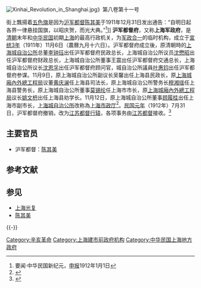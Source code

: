 {{Infobox Former Country
|native_name = 中華民國滬軍都督府
|conventional_long_name = 中華民國
|common_name = 中國
|era       = 
|government_type = [[軍政府|軍政府]]
|event_start = 建立
|year_start  = 1911年
|date_start  = 11月6日（農曆九月十六日）
|event1      = 
|date_event1 = 
|event_end   = 解散
|year_end    = 1912年
|date_end    = [[7月31日|7月31日]]
|event_pre   = [[上海光復|上海光復]]
|date_pre    = [[1911年|1911年]][[11月3日|11月3日]]

|p1          = 大清帝國
|flag_p1     = Flag of the Qing Dynasty (1889-1912).svg
|s1          = 江蘇都督行轅
|flag_s1     = Flag of the Republic of China 1912-1928.svg

|image_flag  = Flag of China (1912–1928).svg
|flag        = 五色旗 (中華民國)
|flag_type   = 國旗
|image_coat  = 
|image_map   = 
|image_map_caption = 
|capital          = [[上海|上海]]
|national_motto   = 
|national_anthem  = 
|common_languages = [[漢語|漢語]]<br>[[滬語|滬語]]
|religion         = 
|currency         = [[中華民國金幣券|中華民國金幣券]]<br>[[清朝貨幣|清朝貨幣]]
|leader1      = [[陳其美|陳其美]]
|year_leader1 = 1911-1912
|leader2      = 
|year_leader2 = 
|title_leader = 都督
|deputy1      = 
|year_deputy1 = 
|deputy2      = 
|year_deputy2 = 
|title_deputy = 
|legislature  = 
|stat_year1 = 
|stat_area1 = 
|stat_pop1  = 
|footnotes  =
}}
{{上海歷史}}
[[File:Xinhai_Revolution_in_Shanghai.jpg|thumb]]》第八卷第十一号</ref>街上飄揚着[[五色旗_(中華民國)|五色旗]]是因为[[沪军都督|沪军都督]][[陈其美|陈其美]]于1911年12月31日发出通告：“自明日起各界一律悬挂国旗，以昭庆贺，而光大典。”<ref name ="申报">要闻·中华民国新纪元，[[申报|申报]]1912年1月1日</ref>]]
'''沪军都督府'''，又称'''上海军政府'''，是[[清朝|清朝]]末年和[[中华民国|中华民国]]初期[[上海|上海]]的最高行政机关，为[[軍政府|军政合一]]的临时机构，成立于[[宣统3年|宣统3年]]（1911年）11月6日（農曆九月十六日）。沪军都督府成立後，原清朝時的[[上海城自治公所|上海城自治公所]]总董[[李钟珏|李钟珏]]出任沪军都督府民政总长，上海城自治公所议员[[沈懋昭|沈懋昭]]出任沪军都督府财政总长，上海城自治公所董事王震出任沪军都督府交通总长，上海城自治公所议长[[沈恩孚|沈恩孚]]出任沪军都督府顾问官，城自治公所議員[[叶惠钧|叶惠钧]]出任沪军都督府参谋。11月9日，原上海城自治公所副议长吴馨出任上海县民政长，原[[上海城廂內外總工程局|上海城廂內外總工程局]]议董[[黄庆澜|黄庆澜]]任上海县司法长，原上海城自治公所警务长[[穆湘瑶|穆湘瑶]]任上海县警务长，原上海城自治公所董事[[莫锡纶|莫锡纶]]任上海市市长，原[[上海城廂內外總工程局|上海城廂內外總工程局]]议长[[姚文枬|姚文枬]]出任上海县劝学长。11月12日，原上海城自治公所董事[[顾履桂|顾履桂]]出任上海市副市长，[[上海城自治公所|上海城自治公所]]改称為[[上海市政厅|上海市政厅]]<ref>{{cite news |title=清末上海地方自治运动述论 |url=https://www.sass.org.cn/_upload/article/files/4b/95/162467944c4f9f1666cc1da1b077/d2b4a970-c3ea-42cc-bca6-2eb105168e59.pdf |publisher=上海社会科学院 |accessdate=2021-02-22 |archive-date=2021-11-05 |archive-url=https://web.archive.org/web/20211105043256/https://www.sass.org.cn/_upload/article/files/4b/95/162467944c4f9f1666cc1da1b077/d2b4a970-c3ea-42cc-bca6-2eb105168e59.pdf |dead-url=no }}</ref>。[[民国元年|民国元年]]（1912年）7月31日，沪军都督府撤销，改为[[江苏都督行辕|江苏都督行辕]]，各项事务由[[江苏都督|江苏都督]]接收。<ref>{{Cite web |url=http://www.shtong.gov.cn/newsite/node2/node2247/node4565/node79149/node79155/userobject1ai103362.html |title=上海市建市前政府机构 |access-date=2019-04-15 |archive-date=2011-08-05 |archive-url=https://web.archive.org/web/20110805003740/http://www.shtong.gov.cn/newsite/node2/node2247/node4565/node79149/node79155/userobject1ai103362.html |dead-url=no }}</ref>

==主要官员==
*沪军都督：[[陈其美|陈其美]]

== 参考文献 ==
{{Reflist}}

== 参见 ==
{{Portal|中华民国|上海}}
* [[上海光复|上海光复]]
* [[陈其美|陈其美]]

{{-}}
{{Serial|先前機關|[[苏松太道|上海道]]|[[上海|上海]][[最高行政机关|最高行政机关]]<br />[[清朝|大清]][[宣统3年|宣统3年]](1911年)－[[中华民国元年|中华民国元年]](1912年)|後繼機關|[[上海观察使公署|上海观察使公署]]}}
{{1949年以前上海已撤销县级以上行政区}}
{{上海市市长}}

[[Category:辛亥革命|Category:辛亥革命]]
[[Category:上海建市前政府机构|Category:上海建市前政府机构]]
[[Category:中华民国上海地方政府|Category:中华民国上海地方政府]]